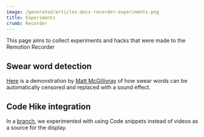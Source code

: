 ```yaml
---
image: /generated/articles-docs-recorder-experiments.png
title: Experiments
crumb: Recorder
---
```


This page aims to collect experiments and hacks that were made to the Remotion Recorder

## Swear word detection

[Here](https://www.youtube.com/watch?v=UurGWCLRuEI) is a demonstration by [Matt McGillivray](https://www.remotion.dev/experts/matthew-mcgillivray) of how swear words can be automatically censored and replaced with a sound effect.

## Code Hike integration

In a [branch](https://github.com/remotion-dev/recorder/pull/123), we experimented with using Code snippets instead of videos as a source for the display.
